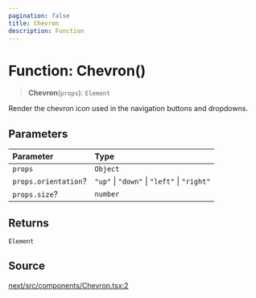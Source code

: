 ```yaml
---
pagination: false
title: Chevron
description: Function
---
```


# Function: Chevron()

> **Chevron**(`props`): `Element`

Render the chevron icon used in the navigation buttons and dropdowns.

## Parameters

| Parameter | Type |
| :------ | :------ |
| `props` | `Object` |
| `props.orientation`? | `"up"` \| `"down"` \| `"left"` \| `"right"` |
| `props.size`? | `number` |

## Returns

`Element`

## Source

[next/src/components/Chevron.tsx:2](https://github.com/gpbl/react-day-picker/blob/575f9be39/next/src/components/Chevron.tsx#L2)
